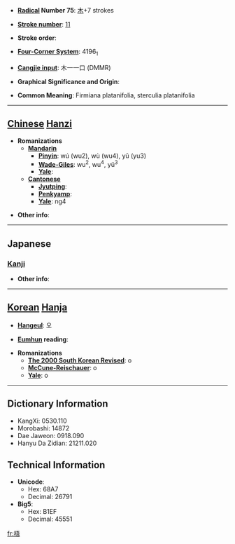 * '''[[Wiktionary:Chinese radical index| Radical]] Number 75''': [[Wiktionary:Chinese radical index 木|木]]+7 strokes

* '''[[Wiktionary:Chinese total strokes index|Stroke number]]''': [[Wiktionary:Chinese total strokes index 11|11]]

* '''Stroke order''': 

* '''[[Wiktionary:Chinese four corner index|Four-Corner System]]''': 4196<sub>1</sub>

* '''[[Wiktionary:Chinese Cangjie index|Cangjie input]]''': 木一一口 (DMMR)

* '''Graphical Significance and Origin''': 

* '''Common Meaning''': Firmiana platanifolia, sterculia platanifolia

----

== [[Chinese]] [[Hanzi]] ==

* '''Romanizations'''
** '''[[Mandarin]]'''
*** '''[[Pinyin]]''': wú (wu2), wù (wu4), yǔ (yu3)
*** '''[[Wade-Giles]]''': wu<sup>2</sup>, wu<sup>4</sup>, yü<sup>3</sup>
*** '''[[Yale]]''': 
** '''[[Cantonese]]'''
*** '''[[Jyutping]]''':
*** '''[[Penkyamp]]''': 
*** '''[[Yale]]''': ng4

* '''Other info''': 

----

==Japanese==
===[[Kanji]]===
{{kanji|on readings=[[ご]] (go)
|kun readings=[[あおぎり]] (aogiri)
}}

* '''Other info''':  

----

== [[Korean]] [[Hanja]] ==

* '''[[Hangeul]]''': 오

* '''[[Eumhun]] reading''': 

* '''Romanizations'''
** '''[[The 2000 South Korean Revised Romanization|The 2000 South Korean Revised]]''': o
** '''[[McCune-Reischauer]]''': o
** '''[[Yale]]''': o

----

== Dictionary Information ==

* KangXi: 0530.110
* Morobashi: 14872
* Dae Jaweon: 0918.090
* Hanyu Da Zidian: 21211.020

== Technical Information ==

* '''Unicode''':
** Hex: 68A7
** Decimal: 26791
* '''Big5''':
** Hex: B1EF
** Decimal: 45551

[[fr:梧]]